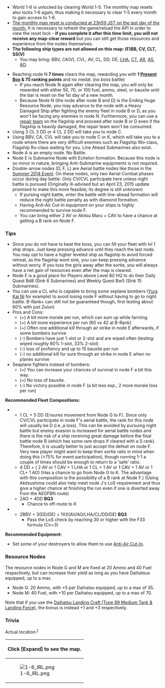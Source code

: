 {{Map/Header}}
{{Map/Info
|en = Naval Base Adjacent Sea Route
|jp = 鎮守府近海航路
|romaji = Chinjufu kinkai-kōro
|mechanics = LoS Check@Line of Sight
|exp_hq = 100
|show_kills = true
|kills = 7
|reward_1 = {{ItemCard|Present Box|size=50px}}
|ranking = 75
|strategy_name = Transport Ships Escort Operation
|strategy_name_ja = 輸送船団護衛作戦
|strategy_info = Form a fleet which primary forces are ships that excel at anti-submarine warfare and in anti-aircraft capabilities, and protect the transport ship routes!
|strategy_info_ja = 対潜及び防空能力に優れた艦艇を基幹戦力とした艦隊を編成、輸送船団航路の護衛にあたれ！
}}
{{MapBranchingTable
|id = 1-6
|0 -> A/empty = 
* Meet '''ALL''' of the requirements
** Amount of DD+DE ≧ 4
** Fleet doesn't contain CA(V), BBV or CVL
|0 -> C/battle = 
* Meet '''ANY''' of the requirements
** Fleet contains CA, BBV or CVL
** Amount of DD + DE in fleet is ≦ 3

|G/resource -> F/battle = 
* Fleet consists of 1 CL + 5 [DD + DE]
* 75% chance if the requirement isn't met
|G/resource -> K/battle = 
* 25% chance if the requirement to go to node F isn't met

|M/resource -> J/battle =
*Meet '''ALL''' of the following requirements:
** Fleet with at least 3 DD + DE 
** CVL + BBV + CA + CAV ≦ 2 
** Pass the LoS check by reaching '''30 or higher with the F33 formula (C<sub>n</sub>=3)'''
|M/resource -> L/battle =
*Meet '''ANY''' of the following requirements:
** CVL + BBV + CA + CAV ≧ 3
** Fleet doesn't have 3 DD + DE
** Fail the LoS check
}}
*World 1-6 is unlocked by clearing World 1-5. The monthly map resets also locks 1-6 again, thus making it necessary to clear 1-5 every month to gain access to 1-6.
*[http://i.imgur.com/lbADcMs.png The monthly map reset is conducted at 23h59 JST on the last day of the month.] It is necessary to refresh the game/reload the API in order to view the reset lock - '''if you complete it after this time limit, you will not receive any map-clear reward''' but you can still get those resources and experience from the nodes themselves.
* '''The following ship types are not allowed on this map: (F)BB, CV, CLT, SS(V)'''
** You may bring: BBV, CA(V), CVL, AV, CL, DD, DE, [[Akitsu Maru|LHA]], [[Katori|CT]], [[Akashi|AR]], [[Taigei|AS]], [[Hayasui|AO]].

* Reaching node N '''7 times''' clears the map, rewarding you with '''1 [[Present Box]] & 75 ranking points''' and no medal. (no boss battle)
** If you reach Node N again after clearing the map, you will only be rewarded with either 50, 70, or 100 fuel, ammo, steel, or bauxite until the bar is reset on the 1st day of a new month.
**Because Node N (the node after node B and D) is the Ending Huge Resource Node, you may advance to the node with a Heavy Damaged Ship after fighting the enemy fleet in node B or D, as you won't be facing any enemies in node N. Furthermore, you can use a [[Emergency_Repair_Personnel|repair team]] on the flagship and proceed after node B or D even if the flagship is heavily damaged, the repair team won't be consumed.
*Using 3 CL 3 DD or 4 CL 2 DD will take you to node C.
*Using BBV, CA, CVL will take you to node C or K, which will take you to a route where there are very difficult enemies such as Flagship Wo-class, Flagship Ru-class waiting for you. Line Ahead Submarines also exist.
*Node A is an empty node. No Battle.
*Node E is Submarine Node with Echelon formation. Because this node is so minor in nature, bringing Anti-Submarine equipments is not required.
*Double-arrow nodes (D, F, L) are Aerial battle nodes like those in the [[Summer 2014 Event]]. On these nodes, only two Aerial Combat phases occur during day battle. Only CV/CVL participate here unless night battle is pursued (Originally ill-advised but an April 23, 2015 update promised to make this more feasible; its degree is still unknown)
**If pursing night battle, enter the battle with line-ahead formation will reduce the night battle penalty as with diamond formation.
**Having Anti-Air Cut-In equipment on your ships is highly recommended to survive node F.
**You can bring either 2 AV or Akitsu Maru + CAV to have a chance at getting a B rank on Node F.
===Tips===
* Since you do not have to beat the boss, you can fill your fleet with lvl 1 ship drops. Just keep pressing advance until they reach the last node. You may opt to have a higher leveled ship as flagship to avoid forced retreat, as the flagship wont sink, you can keep pressing advance without worry. If you toss the girls away after the sortie, you will always have a net gain of resources even after the map is cleared.
* Node E is a good place for Players above Level 80 HQ to do their Daily Quest Bd8 (Sink 6 Submarines) and Weekly Quest Bw5 (Sink 15 Submarines).
* You can use a CL who is capable to bring some seplane bombers ([http://kancolle.wikia.com/wiki/Yura Yura Kai Ni] for example) to avoid losing node F without having to go to night battle. B-Rank+ can still not be guaranteed though, first testing about 60% with just Zuiun)
* Pros and Cons:
** (+) A bit more morale per run, which can sum up while farming
** (+) A bit more experience per run (60 vs 42 at B-Rank)
** (+) Often one additional kill through air strike in node E afterwards, if some bombers survive
** (-) Bombers have just 1-slot or 2-slot and are wiped often (testing: wiped roughly 80% 1-slot, 33% 2-slot)
** (-) loss of profiency and up to 15 bauxite per run
** (-) no additional kill for sure through air strike in node E when no planes survive
* Seaplane fighters instead of bombers:
** (+) You can increase your chances of survival in node F a bit this way.
** (+) No loss of bauxite.
** (-) No victory possible in node F (a bit less exp., 2 more morale loss per run)
'''Recommended Fleet Compositions:'''
*{{Event/Route|A|blue|E|Red|G|green|F|red}}{{Event/Route|B|red|N|Blue}}
**1 CL + 5 DD (Ensures movement from Node G to F). Since only CV/CVL participate in node F's aerial battle, the rank for this node will usually be D (i.e.,a loss). This can be avoided by pursuing night battle but enemy evasion is increased for aerial battle nodes and there is the risk of a ship receiving great damage before the final battle node B (which has some rare drops if cleared with a S rank). Therefore, it is usually better to just accept the defeat on node F. Very new player might want to keep their sortie ratio in mind when doing this (>75% for event participation), though running 1-1 a couple of times should be enough to return to a 'safe' ratio.
**4 DD + ( 2 AV or 1 CAV + 1 LHA or 1 CL + 1 AV or 1 CAV + 1 AV or 1 CL+ 1 AO) (Has a chance to go from Node G to K. The advantage with this composition is the possibility of a B rank at Node F.) (Using Akitsushima could also help meet node J's LoS requirement and thus give a higher chance at finishing the run even if one is diverted away from the AEGFBN route)
**2AO + 4DD '''BQ3'''
***Chance to off-route to K
*{{Event/Route|C|red|H|blue|K|red|M|green}}{{Event/Route|J|red|D|red|N|blue}}
**2BBV + 3(DD/DE) + 1XX(AV/AO/LHA/CL/DD/DE) '''BQ3'''
***Pass the LoS check by reaching 30 or higher with the F33 formula (Cn=3)

'''Recommended Equipment:'''
*Set some of your destroyers to allow them to use [[Combat#Anti-Air Cut-In|Anti-Air Cut-In]].

===Resource Nodes===
The resource nodes in Node G and M are fixed at 20 Ammo and 40 Fuel respectively, but can increase their yield as long as you have Daihatsus equipped, up to a max.
*Node G: 20 Ammo, with +5 per Daihatsu equipped, up to a max of 35.
*Node M: 40 Fuel, with +10 per Daihatsu equipped, up to a max of 70.
Note that if you use the [[Daihatsu Landing Craft (Type 89 Medium Tank & Landing Force)]], the bonus is instead +1 and +3 respectively.
===Trivia===
Actual location:<sup>[https://twitter.com/isokaze183/status/586466309103169536]</sup>
{| class="mw-collapsible mw-collapsed wikitable"
! Click '''[Expand]''' to see the map.
|-
|[[File:1-6 IRL.png]]
|}

{{Map/Footer}}
